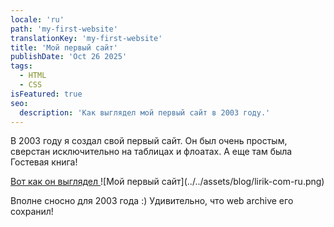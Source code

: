 ```yaml
---
locale: 'ru'
path: 'my-first-website'
translationKey: 'my-first-website'
title: 'Мой первый сайт'
publishDate: 'Oct 26 2025'
tags:
  - HTML
  - CSS
isFeatured: true
seo:
  description: 'Как выглядел мой первый сайт в 2003 году.'
---
```


В 2003 году я создал свой первый сайт. Он был очень простым, сверстан исключительно на таблицах и флоатах. А еще там была Гостевая книга!

<a href="https://web.archive.org/web/20040126122535/http://www.lirik.com.ru/" target="_blank" rel="noopener noreferer">
  Вот как он выглядел
</a>
![Мой первый сайт](../../assets/blog/lirik-com-ru.png)

Вполне сносно для 2003 года :) Удивительно, что web archive его сохранил!
